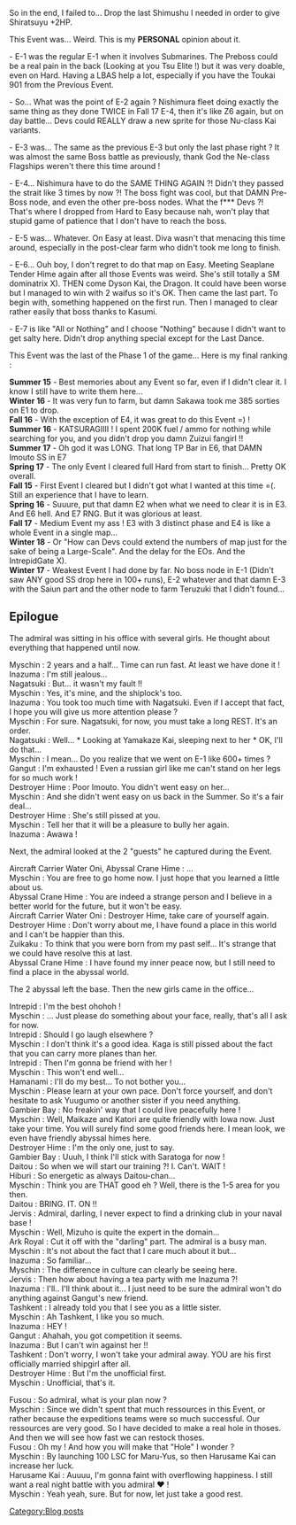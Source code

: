 So in the end, I failed to... Drop the last Shimushu I needed in order to give Shiratsuyu +2HP.

This Event was... Weird. This is my '''PERSONAL''' opinion about it.

- E-1 was the regular E-1 when it involves Submarines. The Preboss could be a real pain in the back (Looking at you Tsu Elite !) but it was very doable, even on Hard. Having a LBAS help a lot, especially if you have the Toukai 901 from the Previous Event.

- So... What was the point of E-2 again ? Nishimura fleet doing exactly the same thing as they done TWICE in Fall 17 E-4, then it's like Z6 again, but on day battle... Devs could REALLY draw a new sprite for those Nu-class Kai variants.

- E-3 was... The same as the previous E-3 but only the last phase right ? It was almost the same Boss battle as previously, thank God the Ne-class Flagships weren't there this time around !

- E-4... Nishimura have to do the SAME THING AGAIN ?! Didn't they passed the strait like 3 times by now ?! The boss fight was cool, but that DAMN Pre-Boss node, and even the other pre-boss nodes. What the f*** Devs ?! That's where I dropped from Hard to Easy because nah, won't play that stupid game of patience that I don't have to reach the boss.

- E-5 was... Whatever. On Easy at least. Diva wasn't that menacing this time around, especially in the post-clear farm who didn't took me long to finish.

- E-6... Ouh boy, I don't regret to do that map on Easy. Meeting Seaplane Tender Hime again after all those Events was weird. She's still totally a SM dominatrix X). THEN come Dyson Kai, the Dragon. It could have been worse but I managed to win with 2 waifus so it's OK. Then came the last part. To begin with, something happened on the first run. Then I managed to clear rather easily that boss thanks to Kasumi.

- E-7 is like "All or Nothing" and I choose "Nothing" because I didn't want to get salty here. Didn't drop anything special except for the Last Dance.

This Event was the last of the Phase 1 of the game... Here is my final ranking :

'''Summer 15''' - Best memories about any Event so far, even if I didn't clear it. I know I still have to write them here...<br />'''Winter 16''' - It was very fun to farm, but damn Sakawa took me 385 sorties on E1 to drop.<br />'''Fall 16''' - With the exception of E4, it was great to do this Event =) !<br />'''Summer 16''' - KATSURAGIIII ! I spent 200K fuel / ammo for nothing while searching for you, and you didn't drop you damn Zuizui fangirl !!<br />'''Summer 17''' - Oh god it was LONG. That long TP Bar in E6, that DAMN Imouto SS in E7<br />'''Spring 17''' - The only Event I cleared full Hard from start to finish... Pretty OK overall.<br />'''Fall 15''' - First Event I cleared but I didn't got what I wanted at this time =(. Still an experience that I have to learn.<br />'''Spring 16''' - Suuure, put that damn E2 when what we need to clear it is in E3. And E6 hell. And E7 RNG. But it was glorious at least.<br />'''Fall 17''' - Medium Event my ass ! E3 with 3 distinct phase and E4 is like a whole Event in a single map...<br />'''Winter 18''' - Or "How can Devs could extend the numbers of map just for the sake of being a Large-Scale". And the delay for the EOs. And the IntrepidGate X).<br />'''Winter 17''' - Weakest Event I had done by far. No boss node in E-1 (Didn't saw ANY good SS drop here in 100+ runs), E-2 whatever and that damn E-3 with the Saiun part and the other node to farm Teruzuki that I didn't found...
==Epilogue==
The admiral was sitting in his office with several girls. He thought about everything that happened until now.

Myschin : 2 years and a half... Time can run fast. At least we have done it !<br />Inazuma : I'm still jealous...<br />Nagatsuki : But... it wasn't my fault !!<br />Myschin : Yes, it's mine, and the shiplock's too.<br />Inazuma : You took too much time with Nagatsuki. Even if I accept that fact, I hope you will give us more attention please ?<br />Myschin : For sure. Nagatsuki, for now, you must take a long REST. It's an order.<br />Nagatsuki : Well... * Looking at Yamakaze Kai, sleeping next to her * OK, I'll do that...<br />Myschin : I mean... Do you realize that we went on E-1 like 600+ times ?<br />Gangut : I'm exhausted ! Even a russian girl like me can't stand on her legs for so much work !<br />Destroyer Hime : Poor Imouto. You didn't went easy on her...<br />Myschin : And she didn't went easy on us back in the Summer. So it's a fair deal...<br />Destroyer Hime : She's still pissed at you.<br />Myschin : Tell her that it will be a pleasure to bully her again.<br />Inazuma : Awawa !

Next, the admiral looked at the 2 "guests" he captured during the Event.

Aircraft Carrier Water Oni, Abyssal Crane Hime : ...<br />Myschin : You are free to go home now. I just hope that you learned a little about us.<br />Abyssal Crane Hime : You are indeed a strange person and I believe in a better world for the future, but it won't be easy.<br />Aircraft Carrier Water Oni : Destroyer Hime, take care of yourself again.<br />Destroyer Hime : Don't worry about me, I have found a place in this world and I can't be happier than this.<br />Zuikaku : To think that you were born from my past self... It's strange that we could have resolve this at last.<br />Abyssal Crane Hime : I have found my inner peace now, but I still need to find a place in the abyssal world.

The 2 abyssal left the base. Then the new girls came in the office...

Intrepid : I'm the best ohohoh !<br />Myschin : ... Just please do something about your face, really, that's all I ask for now.<br />Intrepid : Should I go laugh elsewhere ?<br />Myschin : I don't think it's a good idea. Kaga is still pissed about the fact that you can carry more planes than her.<br />Intrepid : Then I'm gonna be friend with her !<br />Myschin : This won't end well...<br />Hamanami : I'll do my best... To not bother you...<br />Myschin : Please learn at your own pace. Don't force yourself, and don't hesitate to ask Yuugumo or another sister if you need anything.<br />Gambier Bay : No freakin' way that I could live peacefully here !<br />Myschin : Well, Maikaze and Katori are quite friendly with Iowa now. Just take your time. You will surely find some good friends here. I mean look, we even have friendly abyssal himes here.<br />Destroyer Hime : I'm the only one, just to say.<br />Gambier Bay : Uuuh, I think I'll stick with Saratoga for now !<br />Daitou : So when we will start our training ?! I. Can't. WAIT !<br />Hiburi : So energetic as always Daitou-chan...<br />Myschin : Think you are THAT good eh ? Well, there is the 1-5 area for you then.<br />Daitou : BRING. IT. ON !!<br />Jervis : Admiral, darling, I never expect to find a drinking club in your naval base !<br />Myschin : Well, Mizuho is quite the expert in the domain...<br />Ark Royal : Cut it off with the "darling" part. The admiral is a busy man.<br />Myschin : It's not about the fact that I care much about it but...<br />Inazuma : So familiar...<br />Myschin : The difference in culture can clearly be seeing here.<br />Jervis : Then how about having a tea party with me Inazuma ?!<br />Inazuma : I'll.. I'll think about it... I just need to be sure the admiral won't do anything against Gangut's new friend.<br />Tashkent : I already told you that I see you as a little sister.<br />Myschin : Ah Tashkent, I like you so much.<br />Inazuma : HEY !<br />Gangut : Ahahah, you got competition it seems.<br />Inazuma : But I can't win against her !!<br />Tashkent : Don't worry, I won't take your admiral away. YOU are his first officially married shipgirl after all.<br />Destroyer Hime : But I'm the unofficial first.<br />Myschin : Unofficial, that's it.

Fusou : So admiral, what is your plan now ?<br />Myschin : Since we didn't spent that much ressources in this Event, or rather because the expeditions teams were so much successful. Our ressources are very good. So I have decided to make a real hole in thoses. And then we will see how fast we can restock thoses.<br />Fusou : Oh my ! And how you will make that "Hole" I wonder ?<br />Myschin : By launching 100 LSC for Maru-Yus, so then Harusame Kai can increase her luck.<br />Harusame Kai : Auuuu, I'm gonna faint with overflowing happiness. I still want a real night battle with you admiral ❤ !<br />Myschin : Yeah yeah, sure. But for now, let just take a good rest.
[[Category:Blog posts]]